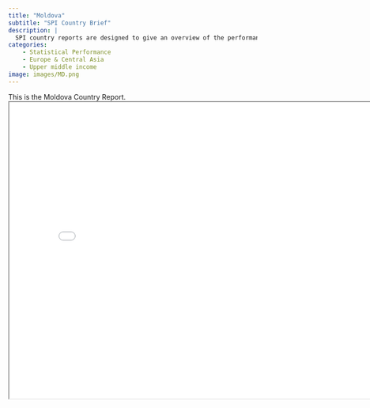 ```yaml
---
title: "Moldova"
subtitle: "SPI Country Brief"
description: |
  SPI country reports are designed to give an overview of the performance of Moldova.
categories:
    - Statistical Performance
    - Europe & Central Asia
    - Upper middle income
image: images/MD.png
---
```


This is the Moldova Country Report.
<iframe src="charts/Moldova_chart.html" width="800" height="600"></iframe>

